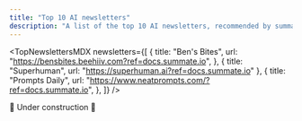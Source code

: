 ```yaml
---
title: "Top 10 AI newsletters"
description: "A list of the top 10 AI newsletters, recommended by summate."
---
```



<TopNewslettersMDX
  newsletters={[
    {
      title: "Ben's Bites",
      url: "https://bensbites.beehiiv.com?ref=docs.summate.io",
    },
    { title: "Superhuman", url: "https://superhuman.ai?ref=docs.summate.io" },
    {
      title: "Prompts Daily",
      url: "https://www.neatprompts.com/?ref=docs.summate.io",
    },
  ]}
/>

🚧 Under construction 🚧
